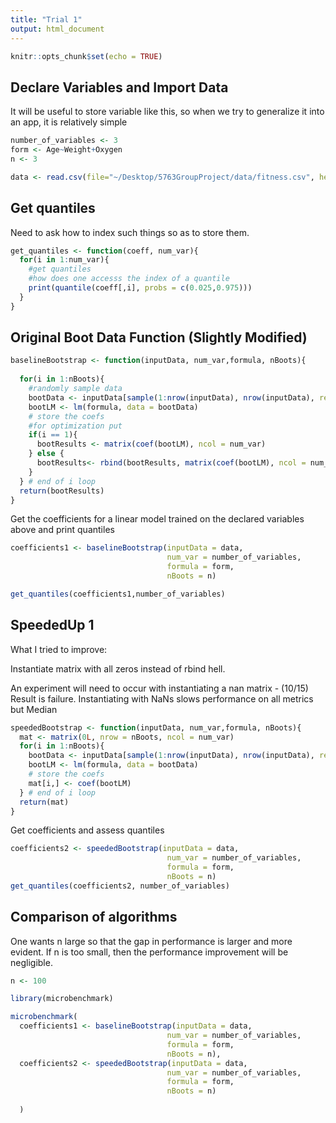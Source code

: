 ```yaml
---
title: "Trial 1"
output: html_document
---
```


```r
knitr::opts_chunk$set(echo = TRUE)
```

## Declare Variables and Import Data

It will be useful to store variable like this, so when we try to generalize it into an app, it is relatively simple
```r
number_of_variables <- 3
form <- Age~Weight+Oxygen
n <- 3

data <- read.csv(file="~/Desktop/5763GroupProject/data/fitness.csv", header=TRUE, sep=",")
```

## Get quantiles

Need to ask how to index such things so as to store them. 

```r

get_quantiles <- function(coeff, num_var){
  for(i in 1:num_var){
    #get quantiles
    #how does one accesss the index of a quantile
    print(quantile(coeff[,i], probs = c(0.025,0.975)))
  }
}

```

## Original Boot Data Function (Slightly Modified)

```r
baselineBootstrap <- function(inputData, num_var,formula, nBoots){
  
  for(i in 1:nBoots){
    #randomly sample data
    bootData <- inputData[sample(1:nrow(inputData), nrow(inputData), replace = T),]
    bootLM <- lm(formula, data = bootData)
    # store the coefs
    #for optimization put 
    if(i == 1){
      bootResults <- matrix(coef(bootLM), ncol = num_var)
    } else {
      bootResults<- rbind(bootResults, matrix(coef(bootLM), ncol = num_var))
    }
  } # end of i loop
  return(bootResults)
}

```

Get the coefficients for a linear model trained on the declared variables above and print quantiles

```r
coefficients1 <- baselineBootstrap(inputData = data,
                                   num_var = number_of_variables,
                                   formula = form,
                                   nBoots = n)

get_quantiles(coefficients1,number_of_variables)
```

## SpeededUp 1 

What I tried to improve:

Instantiate matrix with all zeros instead of rbind hell. 

An experiment will need to occur with instantiating a nan matrix
- (10/15) Result is failure. Instantiating with NaNs slows performance on all metrics but Median
```r

speededBootstrap <- function(inputData, num_var,formula, nBoots){
  mat <- matrix(0L, nrow = nBoots, ncol = num_var)
  for(i in 1:nBoots){
    bootData <- inputData[sample(1:nrow(inputData), nrow(inputData), replace = T),]
    bootLM <- lm(formula, data = bootData)
    # store the coefs
    mat[i,] <- coef(bootLM)
  } # end of i loop
  return(mat)
}

```

Get coefficients and assess quantiles

```r

coefficients2 <- speededBootstrap(inputData = data,
                                   num_var = number_of_variables,
                                   formula = form,
                                   nBoots = n)
get_quantiles(coefficients2, number_of_variables)

```


## Comparison of algorithms 

One wants n large so that the gap in performance is larger and more evident. If n is too small, then the performance improvement will be negligible.

```r

n <- 100

library(microbenchmark)

microbenchmark(
  coefficients1 <- baselineBootstrap(inputData = data,
                                   num_var = number_of_variables,
                                   formula = form,
                                   nBoots = n),
  coefficients2 <- speededBootstrap(inputData = data,
                                   num_var = number_of_variables,
                                   formula = form,
                                   nBoots = n)
  
  )  
```

